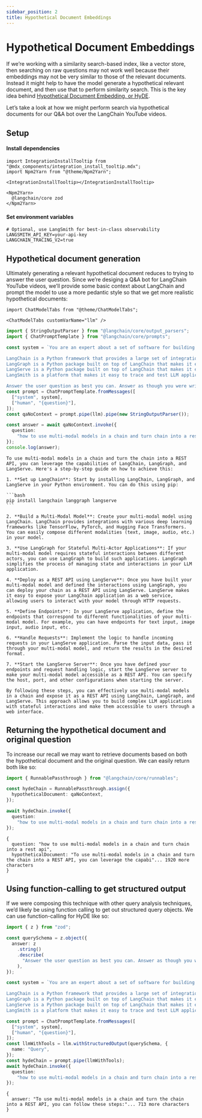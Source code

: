 ```yaml
---
sidebar_position: 2
title: Hypothetical Document Embeddings
---
```


# Hypothetical Document Embeddings

If we’re working with a similarity search-based index, like a vector
store, then searching on raw questions may not work well because their
embeddings may not be very similar to those of the relevant documents.
Instead it might help to have the model generate a hypothetical relevant
document, and then use that to perform similarity search. This is the
key idea behind [Hypothetical Document Embedding, or
HyDE](https://arxiv.org/pdf/2212.10496.pdf).

Let’s take a look at how we might perform search via hypothetical
documents for our Q&A bot over the LangChain YouTube videos.

## Setup

#### Install dependencies

```mdx-code-block
import IntegrationInstallTooltip from "@mdx_components/integration_install_tooltip.mdx";
import Npm2Yarn from "@theme/Npm2Yarn";

<IntegrationInstallTooltip></IntegrationInstallTooltip>

<Npm2Yarn>
  @langchain/core zod
</Npm2Yarn>
```

#### Set environment variables

```text
# Optional, use LangSmith for best-in-class observability
LANGSMITH_API_KEY=your-api-key
LANGCHAIN_TRACING_V2=true
```

## Hypothetical document generation

Ultimately generating a relevant hypothetical document reduces to trying
to answer the user question. Since we’re desiging a Q&A bot for
LangChain YouTube videos, we’ll provide some basic context about
LangChain and prompt the model to use a more pedantic style so that we
get more realistic hypothetical documents:

```mdx-code-block
import ChatModelTabs from "@theme/ChatModelTabs";

<ChatModelTabs customVarName="llm" />
```

```typescript
import { StringOutputParser } from "@langchain/core/output_parsers";
import { ChatPromptTemplate } from "@langchain/core/prompts";

const system = `You are an expert about a set of software for building LLM-powered applications called LangChain, LangGraph, LangServe, and LangSmith.

LangChain is a Python framework that provides a large set of integrations that can easily be composed to build LLM applications.
LangGraph is a Python package built on top of LangChain that makes it easy to build stateful, multi-actor LLM applications.
LangServe is a Python package built on top of LangChain that makes it easy to deploy a LangChain application as a REST API.
LangSmith is a platform that makes it easy to trace and test LLM applications.

Answer the user question as best you can. Answer as though you were writing a tutorial that addressed the user question. `;
const prompt = ChatPromptTemplate.fromMessages([
  ["system", system],
  ["human", "{question}"],
]);
const qaNoContext = prompt.pipe(llm).pipe(new StringOutputParser());
```

```typescript
const answer = await qaNoContext.invoke({
  question:
    "how to use multi-modal models in a chain and turn chain into a rest api",
});
console.log(answer);
```

````text
To use multi-modal models in a chain and turn the chain into a REST API, you can leverage the capabilities of LangChain, LangGraph, and LangServe. Here's a step-by-step guide on how to achieve this:

1. **Set up LangChain**: Start by installing LangChain, LangGraph, and LangServe in your Python environment. You can do this using pip:

```bash
pip install langchain langgraph langserve
```

2. **Build a Multi-Modal Model**: Create your multi-modal model using LangChain. LangChain provides integrations with various deep learning frameworks like TensorFlow, PyTorch, and Hugging Face Transformers. You can easily compose different modalities (text, image, audio, etc.) in your model.

3. **Use LangGraph for Stateful Multi-Actor Applications**: If your multi-modal model requires stateful interactions between different actors, you can use LangGraph to build such applications. LangGraph simplifies the process of managing state and interactions in your LLM application.

4. **Deploy as a REST API using LangServe**: Once you have built your multi-modal model and defined the interactions using LangGraph, you can deploy your chain as a REST API using LangServe. LangServe makes it easy to expose your LangChain application as a web service, allowing users to interact with your model through HTTP requests.

5. **Define Endpoints**: In your LangServe application, define the endpoints that correspond to different functionalities of your multi-modal model. For example, you can have endpoints for text input, image input, audio input, etc.

6. **Handle Requests**: Implement the logic to handle incoming requests in your LangServe application. Parse the input data, pass it through your multi-modal model, and return the results in the desired format.

7. **Start the LangServe Server**: Once you have defined your endpoints and request handling logic, start the LangServe server to make your multi-modal model accessible as a REST API. You can specify the host, port, and other configurations when starting the server.

By following these steps, you can effectively use multi-modal models in a chain and expose it as a REST API using LangChain, LangGraph, and LangServe. This approach allows you to build complex LLM applications with stateful interactions and make them accessible to users through a web interface.
````

## Returning the hypothetical document and original question

To increase our recall we may want to retrieve documents based on both
the hypothetical document and the original question. We can easily
return both like so:

```typescript
import { RunnablePassthrough } from "@langchain/core/runnables";

const hydeChain = RunnablePassthrough.assign({
  hypotheticalDocument: qaNoContext,
});

await hydeChain.invoke({
  question:
    "how to use multi-modal models in a chain and turn chain into a rest api",
});
```

```text
{
  question: "how to use multi-modal models in a chain and turn chain into a rest api",
  hypotheticalDocument: "To use multi-modal models in a chain and turn the chain into a REST API, you can leverage the capabi"... 1920 more characters
}
```

## Using function-calling to get structured output

If we were composing this technique with other query analysis
techniques, we’d likely be using function calling to get out structured
query objects. We can use function-calling for HyDE like so:

```typescript
import { z } from "zod";

const querySchema = z.object({
  answer: z
    .string()
    .describe(
      "Answer the user question as best you can. Answer as though you were writing a tutorial that addressed the user question."
    ),
});

const system = `You are an expert about a set of software for building LLM-powered applications called LangChain, LangGraph, LangServe, and LangSmith.

LangChain is a Python framework that provides a large set of integrations that can easily be composed to build LLM applications.
LangGraph is a Python package built on top of LangChain that makes it easy to build stateful, multi-actor LLM applications.
LangServe is a Python package built on top of LangChain that makes it easy to deploy a LangChain application as a REST API.
LangSmith is a platform that makes it easy to trace and test LLM applications.`;

const prompt = ChatPromptTemplate.fromMessages([
  ["system", system],
  ["human", "{question}"],
]);
const llmWithTools = llm.withStructuredOutput(querySchema, {
  name: "Query",
});
const hydeChain = prompt.pipe(llmWithTools);
await hydeChain.invoke({
  question:
    "how to use multi-modal models in a chain and turn chain into a rest api",
});
```

```text
{
  answer: "To use multi-modal models in a chain and turn the chain into a REST API, you can follow these steps:"... 713 more characters
}
```
